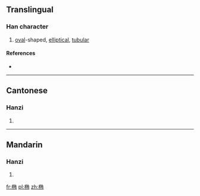 {{also|橢}}
==Translingual==

===Han character===
{{Han char|rn=75|rad=木|as=08|sn=12|four=|canj=木弓中月 (DNLB), X木弓中月 (XDNLB)}}

# [[oval]]-shaped, [[elliptical]], [[tubular]]

====References====
* {{Han ref|kx=0542.191|hdz=21240.090|uh=692D|ud=26925}}

----

==Cantonese==

===Hanzi===
{{yue-hanzi|jyut=|y=to5|tra=橢}}

# {{defn|Cantonese|sort=木08}}

----

==Mandarin==

===Hanzi===
{{cmn-hanzi|tra=橢|pin=[[shēn]] ([[shen1]]), [[tuǒ]] ([[tuo3]])|wg=shen<sup>1</sup>, t'o<sup>3</sup>}}

# {{defn|Mandarin|sort=木08}}

[[fr:椭]]
[[pl:椭]]
[[zh:椭]]